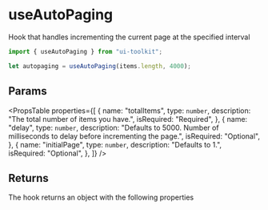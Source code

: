 
# useAutoPaging

Hook that handles incrementing the current page at the specified interval

```javascript
import { useAutoPaging } from "ui-toolkit";

let autopaging = useAutoPaging(items.length, 4000);
```

## Params

<PropsTable
  properties={[
    {
      name: "totalItems",
      type: `number`,
      description: "The total number of items you have.",
      isRequired: "Required",
    },
    {
      name: "delay",
      type: `number`,
      description:
        "Defaults to 5000. Number of milliseconds to delay before incrementing the page.",
      isRequired: "Optional",
    },
    {
      name: "initialPage",
      type: `number`,
      description: "Defaults to 1.",
      isRequired: "Optional",
    },
  ]}
/>

## Returns

The hook returns an object with the following properties

<PropsTable name="AutoPagingContext" />
